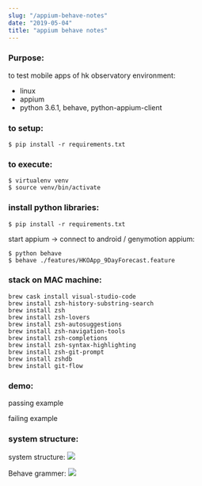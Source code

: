 ```yaml
---
slug: "/appium-behave-notes"
date: "2019-05-04"
title: "appium behave notes"
---
```



### Purpose:

to test mobile apps of hk observatory
environment:

- linux
- appium
- python 3.6.1, behave, python-appium-client

### to setup:
`$ pip install -r requirements.txt`

### to execute:
```
$ virtualenv venv
$ source venv/bin/activate
```

### install python libraries:
`$ pip install -r requirements.txt`

start appium -> connect to android / genymotion appium:

```
$ python behave
$ behave ./features/HKOApp_9DayForecast.feature
```

### stack on MAC machine:
```
brew cask install visual-studio-code
brew install zsh-history-substring-search
brew install zsh
brew install zsh-lovers
brew install zsh-autosuggestions
brew install zsh-navigation-tools
brew install zsh-completions
brew install zsh-syntax-highlighting
brew install zsh-git-prompt
brew install zshdb
brew install git-flow
```

### demo:
passing example
<YoutubeIframe videoSrcURL="https://www.youtube.com/embed/Ce-v1zTHhwU" videoTitle="passing example"/>

failing example
<YoutubeIframe videoSrcURL="https://www.youtube.com/embed/uR8VLSwvf9Q" videoTitle="failing example"/>

### system structure:

system structure:
<img src="/2741817b20175a8af3740d2c44c4f490.svg" />

Behave grammer:
<img src="/448906d741ef72dfa303db44fce94059.svg" />